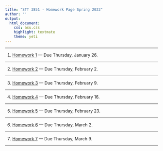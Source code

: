 ```yaml
---
title: "STT 3851 - Homework Page Spring 2023"
author: ''
output:
  html_document:
    css: asu.css
    highlight: textmate
    theme: yeti
---
```


***

1) [Homework 1](..\Homework\HW1chapter1F2022.pdf) --- Due Thursday, January 26.

***


2) [Homework 2](..\Homework\HW2chapter2F2022.pdf) --- Due Thursday, February 2. 

***

3) [Homework 3](..\Homework\HW3chapter2F2022.pdf) --- Due Thursday, February 9. 


***

4) [Homework 4](..\Homework\HW4chapter2F2022.pdf) --- Due Thursday, February 16. 

***


5) [Homework 5](..\Homework\HW5chapter3F2022.pdf) --- Due Thursday,  February 23. 

***


6) [Homework 6](..\Homework\HW6chapter3F2022.pdf) --- Due Thursday, March 2. 

***


7) [Homework 7](..\Homework\HW7chapter3F2022.pdf) --- Due Thursday, March 9. 

***

<!--


8) [Homework 8](..\Homework\HW8chapter3F2022.pdf) --- Due Thursday, March 23. 

***

9) [Homework 9](..\Homework\HW9chapter5F2022.pdf) --- Due Thursday, April 6. 

***

10) [Homework 10](..\Homework\HW10chapter6F2022.pdf) --- Due Thursday, April 13. 

***

-->